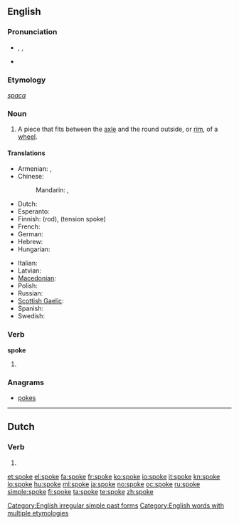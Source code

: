 {{also|spöke}}
==English==

{{rank|idea|reached|appeared|461|spoke|strange|force|character}}

===Pronunciation===
* {{enPR|spōk}}, {{IPA|/spəʊk/}}, {{SAMPA|/sp@Uk/}}
* {{audio|en-us-spoke.ogg|Audio (US)}}
*: {{rhymes|əʊk}}

===Etymology===
{{etyl|ang}} ''[[spaca]]''

===Noun===
{{wikipedia}}
{{en-noun}}

# A piece that fits between the [[axle]] and the round outside, or [[rim]], of a [[wheel]].

====Translations====
{{trans-top|part of a wheel}}
* Armenian: {{t|hy|անվաճաղ|tr=anvač̣aġ}},  {{t-|hy|ճաղ|tr=č̣aġ}}
* Chinese:
*: Mandarin: {{t|zh|輻條|sc=Hani}},  {{t|zh|辐条|tr=fútiáo|sc=Hani}}
* Dutch: {{t+|nl|spaak|m|f}}
* Esperanto: {{t-|eo|spoko|xs=Esperanto}}
* Finnish: {{t+|fi|puola}} (rod), {{t+|fi|pinna}} (tension spoke)
* French: {{t+|fr|rayon|m}}
* German: {{t+|de|Speiche}}
* Hebrew: {{t|he|זק|m}}
* Hungarian: {{t|hu|küllő}}
{{trans-mid}}
* Italian: {{t+|it|raggio}}
* Latvian: {{t|lv|spieķis|m|xs=Latvian}}
* [[Macedonian]]: {{t-|mk|спица|f|tr=spíca}}
* Polish: {{t-|pl|szprycha|f}}
* Russian: {{t+|ru|спица|f|tr=spíca}}
* [[Scottish Gaelic]]: {{t-|gd|bas|f|xs=Scottish Gaelic}}
* Spanish: {{t+|es|rayo|m}}
* Swedish: {{t|sv|eker}}
{{trans-bottom}}

===Verb===
'''spoke'''

# {{simple past of|[[speak]]}}
<!--these belong on the page for "speak"

====Translations====
* Dutch: {{t-|nl|sprak}}, {{t-|nl|spraken}}
* Finnish: {{t-|fi|puhui}}
* Hebrew: [[דיבר]] (diber)-->

===Anagrams===
* [[pokes]]

[[Category:English irregular simple past forms]]
[[Category:English words with multiple etymologies]]

----

==Dutch==

===Verb===
{{infl|nl}}

# {{nl-verb-form|n=sg|t=pres|m=subj|spoken}}

[[et:spoke]]
[[el:spoke]]
[[fa:spoke]]
[[fr:spoke]]
[[ko:spoke]]
[[io:spoke]]
[[it:spoke]]
[[kn:spoke]]
[[lo:spoke]]
[[hu:spoke]]
[[ml:spoke]]
[[ja:spoke]]
[[no:spoke]]
[[oc:spoke]]
[[ru:spoke]]
[[simple:spoke]]
[[fi:spoke]]
[[ta:spoke]]
[[te:spoke]]
[[zh:spoke]]